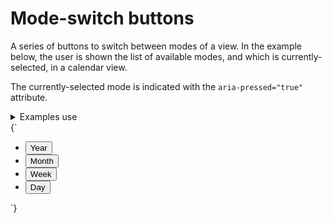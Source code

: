 
<Meta title="UI/Buttons/Mode-switch buttons" />

# Mode-switch buttons

A series of buttons to switch between modes of a view. In the example below, the user is shown the list of available modes, and which is currently-selected, in a calendar view.

The currently-selected mode is indicated with the `aria-pressed="true"` attribute.

<details class="u-margin-xl--y">
  <summary class="u-h4 u-font--medium">Examples use</summary>
  <ul>
    <li><a href="/docs/atoms-button-base--button-element">a-button</a></li>
    <li><a href="/docs/atoms-button-mode-mode">a-button--mode</a></li>
    <li><a href="/docs/atoms-list-reset--list-reset">a-list-reset</a></li>
    <li><a href="/docs/utilities-flex--flex">u-flex</a></li>
    <li><a href="/docs/utilities-box-alignment--items-stretch">u-items-stretch</a></li>
    <li><a href="/docs/utilities-margin--margin-m">u-margin</a></li>
    <li><a href="/docs/utilities-padding--padding-m">u-padding</a></li>
    <li><a href="/docs/utilities-typography--typography">u-h6</a></li>
  </ul>
</details>

<Canvas>
  <Story name="Mode-switch buttons">
    {`
      <ul class="a-list-reset u-flex u-flex--inline u-items-stretch u-items-center a-button--mode-container u-padding-xs u-bg--gray-20">
        <li class="u-margin-xs--right">
          <button class="a-button a-button--mode u-h6" type="button">
            Year
          </button>
        </li>
        <li class="u-margin-xs--right">
          <button class="a-button a-button--mode u-h6" type="button">
            Month
          </button>
        </li>
        <li class="u-margin-xs--right">
          <button class="a-button a-button--mode u-h6" type="button">
            Week
          </button>
        </li>
        <li>
          <button class="a-button a-button--mode u-h6" type="button" aria-pressed="true">
            Day
          </button>
        </li>
      </ul>
    `}
  </Story>
</Canvas>
